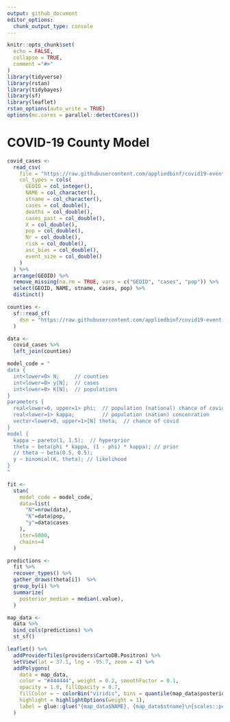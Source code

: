 ```yaml
---
output: github_document
editor_options: 
  chunk_output_type: console
---
```


<!-- README.md is generated from README.Rmd. Please edit that file -->

```r
knitr::opts_chunk$set(
  echo = FALSE,
  collapse = TRUE,
  comment ="#>"
)
library(tidyverse)
library(rstan)
library(tidybayes)
library(sf)
library(leaflet)
rstan_options(auto_write = TRUE)
options(mc.cores = parallel::detectCores())
```

# COVID-19 County Model

```r
covid_cases <-
  read_csv(
    file = "https://raw.githubusercontent.com/appliedbinf/covid19-event-risk-planner/master/usa_risk_counties.csv",
    col_types = cols(
      GEOID = col_integer(),
      NAME = col_character(),
      stname = col_character(),
      cases = col_double(),
      deaths = col_double(),
      cases_past = col_double(),
      X = col_double(),
      pop = col_double(),
      Nr = col_double(),
      risk = col_double(),
      asc_bias = col_double(),
      event_size = col_double()
    )
  ) %>%
  arrange(GEOID) %>%
  remove_missing(na.rm = TRUE, vars = c("GEOID", "cases", "pop")) %>%
  select(GEOID, NAME, stname, cases, pop) %>%
  distinct()

counties <-
  sf::read_sf(
    dsn = "https://raw.githubusercontent.com/appliedbinf/covid19-event-risk-planner/master/COVID19-Event-Risk-Planner/map_data/tl_2017_us_county.geojson"
  )

data <- 
  covid_cases %>%
  left_join(counties)
```

```r
model_code = "
data {
  int<lower=0> N;     // counties
  int<lower=0> y[N];  // cases
  int<lower=0> K[N];  // populations
}
parameters {
  real<lower=0, upper=1> phi;  // population (national) chance of covid
  real<lower=1> kappa;         // population (nation) concenration
  vector<lower=0, upper=1>[N] theta;  // chance of covid 
}
model {
  kappa ~ pareto(1, 1.5);  // hyperprior
  theta ~ beta(phi * kappa, (1 - phi) * kappa); // prior
  // theta ~ beta(0.5, 0.5);
  y ~ binomial(K, theta); // likelihood
}
"
```

```r
fit <-
  stan(
    model_code = model_code,
    data=list(
      "N"=nrow(data),
      "K"=data$pop,
      "y"=data$cases
    ),
    iter=5000,
    chains=4
  )
```

```r
predictions <- 
  fit %>%
  recover_types() %>%
  gather_draws(theta[i])  %>%
  group_by(i) %>%
  summarize(
    posterior_median = median(.value),
  )

map_data <- 
  data %>%
  bind_cols(predictions) %>%
  st_sf()
```

```r
leaflet() %>%
  addProviderTiles(providers$CartoDB.Positron) %>%
  setView(lat = 37.1, lng = -95.7, zoom = 4) %>%
  addPolygons(
    data = map_data,
    color = "#444444", weight = 0.2, smoothFactor = 0.1,
    opacity = 1.0, fillOpacity = 0.7,
    fillColor = ~ colorBin("viridis", bins = quantile(map_data$posterior_median, probs = seq(0, 1, 1/5), na.rm = TRUE))(posterior_median),
    highlight = highlightOptions(weight = 1),
    label = glue::glue("{map_data$NAME}, {map_data$stname}\n{scales::percent(map_data$posterior_median, accuracy = 0.1)}")
  )
```

